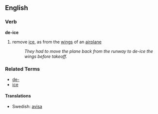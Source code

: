 ==English==
===Verb===
'''de-ice'''

# remove [[ice]], as from the [[wing]]s of an [[airplane]]
#: ''They had to move the plane back from the runway to de-ice the wings before takeoff.''

===Related Terms===
*[[de-]]
*[[ice]]

====Translations====
*Swedish: [[avisa]]